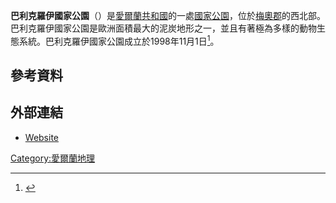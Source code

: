 
'''巴利克羅伊國家公園'''（{{lang-en|Ballycroy National Park}}{{lang-ga|Ballycroy National Park}}）是[[愛爾蘭共和國|愛爾蘭共和國]]的一處[[國家公園|國家公園]]，位於[[梅奧郡|梅奧郡]]的西北部。巴利克羅伊國家公園是歐洲面積最大的泥炭地形之一，並且有著極為多樣的動物生態系統。巴利克羅伊國家公園成立於1998年11月1日<ref name="NPWS">{{cite web
 |title=National Parks and Wildlife Service 
 |url=http://www.npws.ie/NationalParks/BallycroyNationalParkCoMayo/ 
 |accessdate=2006-07-28 
 |archiveurl=https://web.archive.org/web/20060814105238/http://www.npws.ie/NationalParks/BallycroyNationalParkCoMayo/ 
 |archivedate=2006-08-14 
 |deadurl=yes 
}}</ref>。 
== 參考資料 ==
{{reflist}}
== 外部連結 ==
*[http://www.ballycroynationalpark.ie/ Website] {{Wayback|url=http://www.ballycroynationalpark.ie/ |date=20190704011930 }}
{{coord|54.017|N|9.700|W|display=title|source:dewiki}}

[[Category:愛爾蘭地理|Category:愛爾蘭地理]]